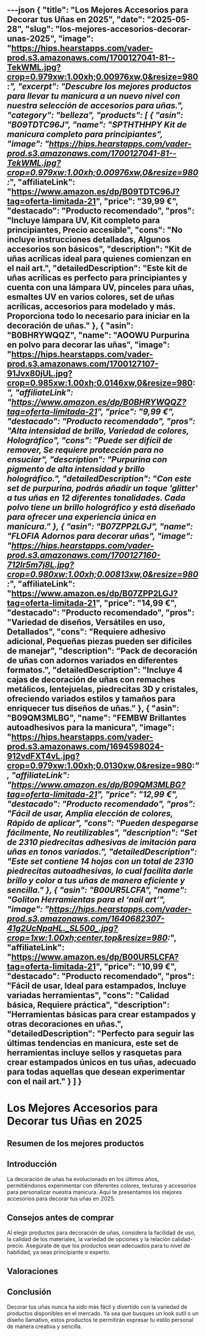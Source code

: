 ---json
{
  "title": "Los Mejores Accesorios para Decorar tus Uñas en 2025",
  "date": "2025-05-28",
  "slug": "los-mejores-accesorios-decorar-unas-2025",
  "image": "https://hips.hearstapps.com/vader-prod.s3.amazonaws.com/1700127041-81--TekWML.jpg?crop=0.979xw:1.00xh;0.00976xw,0&resize=980:*",
  "excerpt": "Descubre los mejores productos para llevar tu manicura a un nuevo nivel con nuestra selección de accesorios para uñas.",
  "category": "belleza",
  "products": [
    {
      "asin": "B09TDTC96J",
      "name": "SPTHTHHPY Kit de manicura completo para principiantes",
      "image": "https://hips.hearstapps.com/vader-prod.s3.amazonaws.com/1700127041-81--TekWML.jpg?crop=0.979xw:1.00xh;0.00976xw,0&resize=980:*",
      "affiliateLink": "https://www.amazon.es/dp/B09TDTC96J?tag=oferta-limitada-21",
      "price": "39,99 €",
      "destacado": "Producto recomendado",
      "pros": "Incluye lámpara UV, Kit completo para principiantes, Precio accesible",
      "cons": "No incluye instrucciones detalladas, Algunos accesorios son básicos",
      "description": "Kit de uñas acrílicas ideal para quienes comienzan en el nail art.",
      "detailedDescription": "Este kit de uñas acrílicas es perfecto para principiantes y cuenta con una lámpara UV, pinceles para uñas, esmaltes UV en varios colores, set de uñas acrílicas, accesorios para modelado y más. Proporciona todo lo necesario para iniciar en la decoración de uñas."
    },
    {
      "asin": "B0BHRYWQQZ",
      "name": "AOOWU Purpurina en polvo para decorar las uñas",
      "image": "https://hips.hearstapps.com/vader-prod.s3.amazonaws.com/1700127107-91Jvx80jUL.jpg?crop=0.985xw:1.00xh;0.0146xw,0&resize=980:*",
      "affiliateLink": "https://www.amazon.es/dp/B0BHRYWQQZ?tag=oferta-limitada-21",
      "price": "9,99 €",
      "destacado": "Producto recomendado",
      "pros": "Alta intensidad de brillo, Variedad de colores, Holográfico",
      "cons": "Puede ser difícil de remover, Se requiere protección para no ensuciar",
      "description": "Purpurina con pigmento de alta intensidad y brillo holográfico.",
      "detailedDescription": "Con este set de purpurina, podrás añadir un toque 'glitter' a tus uñas en 12 diferentes tonalidades. Cada polvo tiene un brillo holográfico y está diseñado para ofrecer una experiencia única en manicura."
    },
    {
      "asin": "B07ZPP2LGJ",
      "name": "FLOFIA Adornos para decorar uñas",
      "image": "https://hips.hearstapps.com/vader-prod.s3.amazonaws.com/1700127160-712Ir5m7j8L.jpg?crop=0.980xw:1.00xh;0.00813xw,0&resize=980:*",
      "affiliateLink": "https://www.amazon.es/dp/B07ZPP2LGJ?tag=oferta-limitada-21",
      "price": "14,99 €",
      "destacado": "Producto recomendado",
      "pros": "Variedad de diseños, Versátiles en uso, Detallados",
      "cons": "Requiere adhesivo adicional, Pequeñas piezas pueden ser difíciles de manejar",
      "description": "Pack de decoración de uñas con adornos variados en diferentes formatos.",
      "detailedDescription": "Incluye 4 cajas de decoración de uñas con remaches metálicos, lentejuelas, piedrecitas 3D y cristales, ofreciendo variados estilos y tamaños para enriquecer tus diseños de uñas."
    },
    {
      "asin": "B09QM3MLBG",
      "name": "FEMBW Brillantes autoadhesivos para la manicura",
      "image": "https://hips.hearstapps.com/vader-prod.s3.amazonaws.com/1694598024-912vdFXT4vL.jpg?crop=0.979xw:1.00xh;0.0130xw,0&resize=980:*",
      "affiliateLink": "https://www.amazon.es/dp/B09QM3MLBG?tag=oferta-limitada-21",
      "price": "12,99 €",
      "destacado": "Producto recomendado",
      "pros": "Fácil de usar, Amplia elección de colores, Rápido de aplicar",
      "cons": "Pueden despegarse fácilmente, No reutilizables",
      "description": "Set de 2310 piedrecitas adhesivas de imitación para uñas en tonos variados.",
      "detailedDescription": "Este set contiene 14 hojas con un total de 2310 piedrecitas autoadhesivas, lo cual facilita darle brillo y color a tus uñas de manera eficiente y sencilla."
    },
    {
      "asin": "B00UR5LCFA",
      "name": "Goliton Herramientas para el ‘nail art’",
      "image": "https://hips.hearstapps.com/vader-prod.s3.amazonaws.com/1640682307-41g2UcNpaHL._SL500_.jpg?crop=1xw:1.00xh;center,top&resize=980:*",
      "affiliateLink": "https://www.amazon.es/dp/B00UR5LCFA?tag=oferta-limitada-21",
      "price": "10,99 €",
      "destacado": "Producto recomendado",
      "pros": "Fácil de usar, Ideal para estampados, Incluye variadas herramientas",
      "cons": "Calidad básica, Requiere práctica",
      "description": "Herramientas básicas para crear estampados y otras decoraciones en uñas.",
      "detailedDescription": "Perfecto para seguir las últimas tendencias en manicura, este set de herramientas incluye sellos y rasquetas para crear estampados únicos en tus uñas, adecuado para todas aquellas que desean experimentar con el nail art."
    }
  ]
}
---


# Los Mejores Accesorios para Decorar tus Uñas en 2025

## Resumen de los mejores productos

<ProductRankingTable products={products} />

## Introducción

La decoración de uñas ha evolucionado en los últimos años, permitiéndonos experimentar con diferentes colores, texturas y accesorios para personalizar nuestra manicura. Aquí te presentamos los mejores accesorios para decorar tus uñas en 2025.

## Consejos antes de comprar

Al elegir productos para decoración de uñas, considera la facilidad de uso, la calidad de los materiales, la variedad de opciones y la relación calidad-precio. Asegúrate de que los productos sean adecuados para tu nivel de habilidad, ya seas principiante o experto.

## Valoraciones

<ProductDetailCard product={products[0]} />

<ProductDetailCard product={products[1]} />

<ProductDetailCard product={products[2]} />

<ProductDetailCard product={products[3]} />

<ProductDetailCard product={products[4]} />

## Conclusión

Decorar tus uñas nunca ha sido más fácil y divertido con la variedad de productos disponibles en el mercado. Ya sea que busques un look sutil o un diseño llamativo, estos productos te permitirán expresar tu estilo personal de manera creativa y sencilla.
